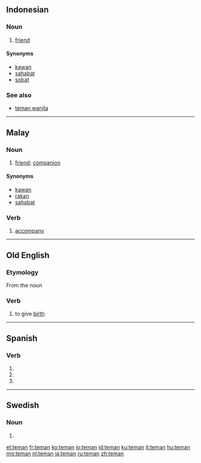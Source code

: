 ==Indonesian==

===Noun===
{{id-noun}}

# [[friend]]
#: {{usex|Kemarin aku pergi ke rumah '''teman'''.|translation=I was going to a friend's house yesterday}}

====Synonyms====
* [[kawan]]
* [[sahabat]]
* [[sobat]]

===See also===
* [[teman wanita]]

----
==Malay==

===Noun===
{{head|ms|noun}}

# [[friend]]; [[companion]]
#: {{usex|'''Teman''' setia anda|translation=Your loyal companion}}

====Synonyms====
* [[kawan]]
* [[rakan]]
* [[sahabat]]

===Verb===
{{head|ms|verb}}

# [[accompany]]

----

==Old English==

===Etymology===
From the noun {{term|team|tēam|lang=ang}}

===Verb===
{{ang-verb|head=tēman}}

# to give [[birth]]

----

==Spanish==

===Verb===
{{es-verb-form|temer}}

# {{es-verb form of|ending=er|mood=imperative|pers=2|formal=yes|number=plural|[[temer]]}}
# {{es-verb form of|ending=er|mood=subjunctive|tense=present|pers=2|formal=yes|number=plural|[[temer]]}}
# {{es-verb form of|ending=er|mood=subjunctive|tense=present|pers=3|number=plural|[[temer]]}}

----

==Swedish==

===Noun===
{{head|sv|noun form}}

# {{sv-noun-form-indef-pl|tema}}

[[et:teman]]
[[fr:teman]]
[[ko:teman]]
[[io:teman]]
[[id:teman]]
[[ku:teman]]
[[lt:teman]]
[[hu:teman]]
[[mg:teman]]
[[nl:teman]]
[[ja:teman]]
[[ru:teman]]
[[zh:teman]]